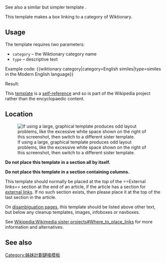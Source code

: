 {{Documentation subpage}}
{{缺乏中文说明}}
See also a similar but simpler template {{tl|wtc}}.

This template makes a box linking to a category of Wiktionary.
==Usage==
The template requires two parameters:
* <tt>category</tt> – the Wiktionary category name
* <tt>type</tt> – descriptive text

Example code: <nowiki>{{wiktionary category|category=English similes|type=similes in the Modern English language}}
</nowiki>

Result: {{wiktionary category|category=English similes|type=similes in the Modern English language}}{{clear}}

This [[Wikipedia:Template|template]] is a [[Wikipedia:Avoid self-references|self-reference]] and so is part of the Wikipedia project rather than the encyclopaedic content.

==Location==
[[File:Sister link template columns problem.jpg|thumb|If using a large, graphical template produces odd layout problems, like the excessive white space shown on the right of this screenshot, then switch to a different sister template.]]

{{cross}} '''Do not place this template in a section all by itself.'''

{{cross}} '''Do not place this template in a section containing columns.'''

This template should normally be placed at the ''top'' of the ==External links== section at the end of an article, if the article has a section for [[WP:EL|external links]].  If no such section exists, then please place it at the top of the last section in the article. 

On [[WP:DAB|disambiguation pages]], this template should be listed above other text, but below any cleanup templates, images, infoboxes or navboxes.<!-- Per WP:ACCESS, cleanup templates, images, infoboxes, and navboxes are always first. -->  

See [[Wikipedia:Wikimedia sister projects#Where_to_place_links]] for more information and alternatives.
{{clear}}
==See also==
{{Wiktionary templates common doc}}

<includeonly>
{{DEFAULTSORT:{{PAGENAME}}}}
[[Category:姊妹計劃鏈接模板]]

</includeonly>